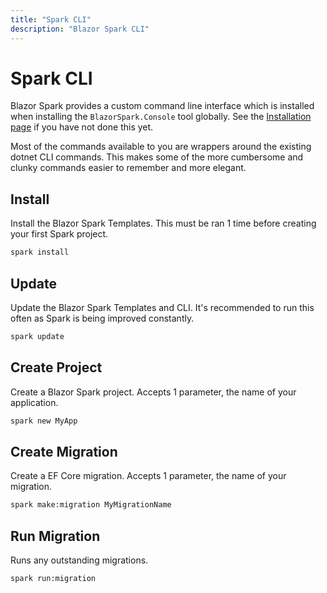 ```yaml
---
title: "Spark CLI"
description: "Blazor Spark CLI"
---
```


# Spark CLI

Blazor Spark provides a custom command line interface which is installed when installing the `BlazorSpark.Console` tool globally. See the [Installation page](/docs/installation) if you have not done this yet.

Most of the commands available to you are wrappers around the existing dotnet CLI commands. This makes some of the more cumbersome and clunky commands easier to remember and more elegant.

## Install
Install the Blazor Spark Templates. This must be ran 1 time before creating your first Spark project.
```bash
spark install
```

## Update
Update the Blazor Spark Templates and CLI. It's recommended to run this often as Spark is being improved constantly.
```bash
spark update
```

## Create Project
Create a Blazor Spark project. Accepts 1 parameter, the name of your application.
```bash
spark new MyApp
```

## Create Migration
Create a EF Core migration. Accepts 1 parameter, the name of your migration.
```bash
spark make:migration MyMigrationName
```

## Run Migration
Runs any outstanding migrations.
```bash
spark run:migration
```
